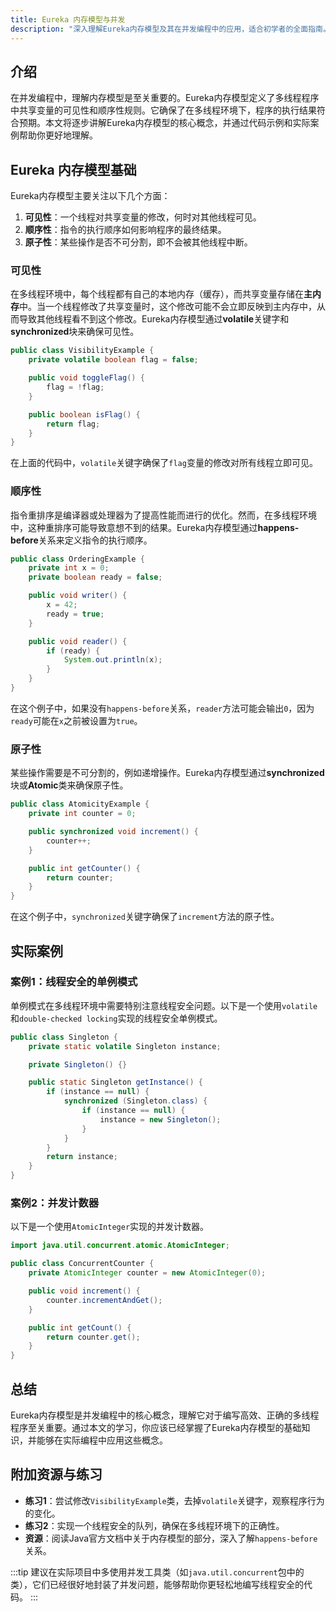 ```yaml
---
title: Eureka 内存模型与并发
description: "深入理解Eureka内存模型及其在并发编程中的应用，适合初学者的全面指南。"
---
```


## 介绍

在并发编程中，理解内存模型是至关重要的。Eureka内存模型定义了多线程程序中共享变量的可见性和顺序性规则。它确保了在多线程环境下，程序的执行结果符合预期。本文将逐步讲解Eureka内存模型的核心概念，并通过代码示例和实际案例帮助你更好地理解。

## Eureka 内存模型基础

Eureka内存模型主要关注以下几个方面：

1. **可见性**：一个线程对共享变量的修改，何时对其他线程可见。
2. **顺序性**：指令的执行顺序如何影响程序的最终结果。
3. **原子性**：某些操作是否不可分割，即不会被其他线程中断。

### 可见性

在多线程环境中，每个线程都有自己的本地内存（缓存），而共享变量存储在**主内存**中。当一个线程修改了共享变量时，这个修改可能不会立即反映到主内存中，从而导致其他线程看不到这个修改。Eureka内存模型通过**volatile**关键字和**synchronized**块来确保可见性。

```java
public class VisibilityExample {
    private volatile boolean flag = false;

    public void toggleFlag() {
        flag = !flag;
    }

    public boolean isFlag() {
        return flag;
    }
}
```

在上面的代码中，`volatile`关键字确保了`flag`变量的修改对所有线程立即可见。

### 顺序性

指令重排序是编译器或处理器为了提高性能而进行的优化。然而，在多线程环境中，这种重排序可能导致意想不到的结果。Eureka内存模型通过**happens-before**关系来定义指令的执行顺序。

```java
public class OrderingExample {
    private int x = 0;
    private boolean ready = false;

    public void writer() {
        x = 42;
        ready = true;
    }

    public void reader() {
        if (ready) {
            System.out.println(x);
        }
    }
}
```

在这个例子中，如果没有`happens-before`关系，`reader`方法可能会输出`0`，因为`ready`可能在`x`之前被设置为`true`。

### 原子性

某些操作需要是不可分割的，例如递增操作。Eureka内存模型通过**synchronized**块或**Atomic**类来确保原子性。

```java
public class AtomicityExample {
    private int counter = 0;

    public synchronized void increment() {
        counter++;
    }

    public int getCounter() {
        return counter;
    }
}
```

在这个例子中，`synchronized`关键字确保了`increment`方法的原子性。

## 实际案例

### 案例1：线程安全的单例模式

单例模式在多线程环境中需要特别注意线程安全问题。以下是一个使用`volatile`和`double-checked locking`实现的线程安全单例模式。

```java
public class Singleton {
    private static volatile Singleton instance;

    private Singleton() {}

    public static Singleton getInstance() {
        if (instance == null) {
            synchronized (Singleton.class) {
                if (instance == null) {
                    instance = new Singleton();
                }
            }
        }
        return instance;
    }
}
```

### 案例2：并发计数器

以下是一个使用`AtomicInteger`实现的并发计数器。

```java
import java.util.concurrent.atomic.AtomicInteger;

public class ConcurrentCounter {
    private AtomicInteger counter = new AtomicInteger(0);

    public void increment() {
        counter.incrementAndGet();
    }

    public int getCount() {
        return counter.get();
    }
}
```

## 总结

Eureka内存模型是并发编程中的核心概念，理解它对于编写高效、正确的多线程程序至关重要。通过本文的学习，你应该已经掌握了Eureka内存模型的基础知识，并能够在实际编程中应用这些概念。

## 附加资源与练习

- **练习1**：尝试修改`VisibilityExample`类，去掉`volatile`关键字，观察程序行为的变化。
- **练习2**：实现一个线程安全的队列，确保在多线程环境下的正确性。
- **资源**：阅读Java官方文档中关于内存模型的部分，深入了解`happens-before`关系。

:::tip
建议在实际项目中多使用并发工具类（如`java.util.concurrent`包中的类），它们已经很好地封装了并发问题，能够帮助你更轻松地编写线程安全的代码。
:::